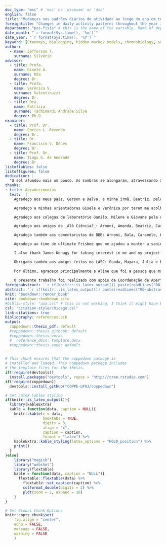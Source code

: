 ```yaml
---
doc_type: "msc" # 'msc' or 'dscexam' or 'dsc'
english: false
title: "Mudanças nos padrões diários de atividade ao longo do ano em tuco-tucos de vida livre"
foreigntitle: "Changes in daily activity patterns throughout the year in free-living tuco-tucos"
department: "pos-fisio" # this is the name of the variable. Name of department is defined in coppe.cls
date_month: "`r format(Sys.time(), '%m')`"
date_year: "`r format(Sys.time(), '%Y')`"
keyword: [Ctenomys, biologging, hidden markov models, chronobiology, subterranean rodent, neotroprical rodent, activity patterns, diurnality, cronobiologia, roedor subterrâneo, roedor neotropical, padrões de atividade, diurnalidade]
author:
  - name: Jefferson T.
    surname: Silvério
advisor:
  - title: Profa.
    name: Gisele A.
    surname: Oda
    degree: Dr.
  - title: Profa.
    name: Verónica S.
    surname: Valentinuzzi
    degree: Dr.
  - title: Dra.
    name: Patricia
    surname: Tachinardi Andrade Silva
    degree: Ph.D
examiner:
  - title: Prof. Dr.
    name: Enrico L. Rezende
    degree: Dr.
  - title: Dr.
    name: Francisco V. Dénes
    degree: Dr.
  - title: Prof. Dr.
    name: Tiago G. de Andrade
    degree: Dr.
listoftables: false
listoffigures: false
dedication: |
  "O sol afundou mais um pouco. As sombras se alongaram, atravessando a caldeira de sal. Linhas de cores vibrantes espalharam-se sobre o horizonte do poente. A cor foi se transformando num dedo de trevas a experimentar a areia. As sombras cor de carvão se alastraram, e o desmoronamento compacto da noite obliterou o deserto." \linebreak \textnormal{— Frank Herbert, Duna.}
thanks:
- title: Agradecimentos
  text:  |
    Agradeço aos meus pais, Gerson e Dalva, e minha irmã, Beatriz, pelo apoio em um caminho de carreira que tem características tão particulares. Sem o apoio de vocês eu não teria conseguido trilhar esse caminho. Agradeço também a minha segunda família, Gilvan e Vânia, pelo acolhimento tão carinhoso nesse meu tempo em São Paulo.

    Agradeço a minhas orientadoras Gisele e Verônica por terem me acolhido no laboratório. Pela dedicação nesses anos, mesmo à distância, e pelos ensinamentos em cronobiologia e em trabalho em grupo. Agradeço também a minha orientadora Patricia por ter me deixado participar desse projeto e pelas discussões, scripts, extrações e ideias sobre tucos e reprodução e pela companhia nas coletas de campo.

    Agradeço aos colegas de laboratório Danilo, Milene e Giovane pela ajuda nas coletas de campo, discussões, desabafos e pela companhia e refeições compartilhadas no CRILAR. Obrigado também ao Danilo pelas conversas sobre tecnologia. Obrigado a Johana que me ajudou a resolver diversos problemas em espanhol e também me ajudou nas coletas de campo. Obrigado também aos amigos da minha "coorte" de pós na fisiologia: Beatriz e Mila.

    Agradeço aos amigos do _Alô Ciência?_: Arnoni, Amanda, Beatriz, Caramelo, Camila, Leandro, Lucas e Marx pelas discussões sobre ciência e por toda companhia durante os últimos anos. Fazer parte desse grupo me deu uma visão muito mais abrangente de ciência e da sociedade. É um prazer dividir um planeta com vocês.

    Agradeço também aos comentaristas de BBB: Arnoni, Bala, Caramelo, Limão, Marx e Zattar. Vocês fizeram esses últimos anos trancados em casa muito melhores.

    Agradeço ao time de ultimate Frisbee que me ajudou a manter a sanidade nos últimos anos e que também me deram uma visão muito diferente sobre o esporte e dureza mental. Um agradecimento especial aos treinadores Paolo, Gus e Nat. Agradeço também ao Alex por todo tempo dedicado na MoVer-se que me ajudaram a conseguir sentar, correr e jogar sem me preocupar com tantas dores.

    I also thank James Kenagy for taking interest in me and my project and for accepting being part of my committee. I enjoyed our email exchanges and the teaching moments in CRILAR. Thank you for all the personal, scientific and writing advice and references. It was a privilage to get to know you.

    Obrigado também aos amigos feitos no LASC: Guada, Mayara, Julia e Nathalia pela companhia no congresso e pelas conversas depois dele.
    
    Por último, agradeço principalmente a Aline que foi a pessoa que mais esteve presente nessa jornada e foi essencial para o término dessa tese. Você não só me ajudou em planejamentos e ideias, mas também manteve meus pés no chão durante todo esse tempo. É um prazer dividir minha vida com você.
    
    O presente trabalho foi realizado com apoio da Coordenação de Aperfeiçoamento de Pessoal de Nível Superior – Brasil (CAPES) – Código de Financiamento 001.
foreignabstract: '`r if(knitr:::is_latex_output()) paste(readLines("00-foreignabstract.Rmd"), collapse = "\n  ")`'
abstract: '`r if(knitr:::is_latex_output()) paste(readLines("00-abstract.Rmd"), collapse = "\n  ")`'
knit: "bookdown::render_book"
site: bookdown::bookdown_site
#biblio-style: "apa.csl" # this is not working, I think it might have been deprecated in bookdown? I replaced it for the csl below
csl: "citation-style/chicago.csl"
link-citations: true
bibliography: references.bib
output:
  coppedown::thesis_pdf: default
  #coppedown::thesis_gitbook: default
  #coppedown::thesis_word: 
  #  reference_docx: template.docx
  #coppedown::thesis_epub: default
---
```


<!--
Above is the YAML (YAML Ain't Markup Language) header that includes a lot of metadata used to produce the document.  Be careful with spacing in this header!

If you'd prefer to not include a Dedication, for example, simply delete the section entirely, or silence (add #) them. 

If you have other LaTeX packages you would like to include, delete the # before header-includes and list the packages after hyphens on new lines.

If you'd like to include a comment that won't be produced in your resulting file enclose it in a block like this.

If you receive a duplicate label error after knitting, make sure to delete the index.Rmd file and then knit again.
-->


```r
# This chunk ensures that the coppedown package is
# installed and loaded. This coppedown package includes
# the template files for the thesis.
if(!require(devtools))
  install.packages("devtools", repos = "http://cran.rstudio.com")
if(!require(coppedown))
  devtools::install_github("COPPE-UFRJ/coppedown")

# Set LaTeX tables styling
if(knitr::is_latex_output()){
  library(kableExtra)
  kable = function(data, caption = NULL){
    knitr::kable(x = data,
                 booktabs = TRUE,
                 digits = 3,
                 align = "c",
                 caption = caption,
                 format = "latex") %>% 
    kableExtra::kable_styling(latex_options = "HOLD_position") %>% 
    print()
  }
}else{
    library("magick")
    library("webshot")
    library(flextable)
    kable = function(data, caption = "NULL"){
      flextable::flextable(data) %>% 
        flextable::set_caption(caption) %>% 
        colformat_double(digits = 2) %>% 
        plot(zoom = 2, expand = 10)
    }
}

# Set Global Chunk Options
knitr::opts_chunk$set(
    fig.align = "center",
    echo = FALSE, 
    message = FALSE,
    warning = FALSE
    )
```

<!-- On ordering the chapter files:
There are two options:
1. Name your chapter files in the order in which you want them to appear (e.g., 01-Inro, 02-Data, 03-Conclusions). 
2. Otherwise, you can specify the order in which they appear in the _bookdown.yml (for PDF only).

Do not include 00(two-hyphens)prelim.Rmd and 00-abstract.Rmd in the YAML file--they are handled in the YAML above differently for the PDF version.
-->
